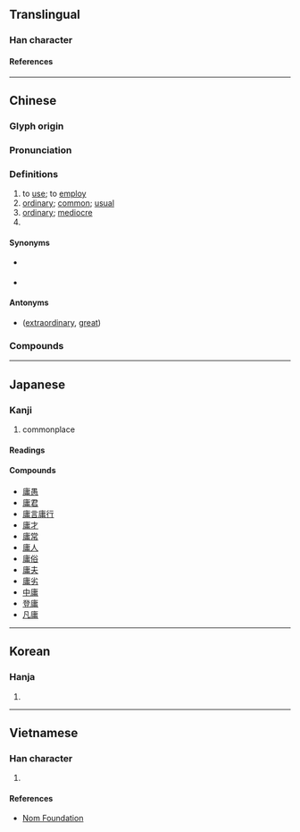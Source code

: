{{character info/new}}
==Translingual==

===Han character===
{{Han char|rn=53|rad=广|as=08|sn=11|four=00227|canj=ILB}}

====References====
{{Han ref|kx=0347.300|dkj=09378|dj=0658.050|hdz=20890.050|uh=5EB8}}

----

==Chinese==
{{zh-forms|alt=𠆌}}

===Glyph origin===
{{Han etym}}

===Pronunciation===
{{zh-pron
|m=yōng,yóng
|c=jung4
|mn=qz,tw,xm,zz:iông/tw:iûⁿ/qz,xm:sông
|mn_note=iông - literary; sông - vernacular
|mc=y
|oc=y
|cat=adj,v,adv
}}

===Definitions===
{{zh-hanzi}}

# to [[use]]; to [[employ]]
# [[ordinary]]; [[common]]; [[usual]]
# [[ordinary]]; [[mediocre]]
# {{surname|zh}}

====Synonyms====
* {{sense|common}} {{l|mul|平}}
* {{sense|mediocre}} {{l|mul|凡}}

====Antonyms====
* {{sense|ordinary}} {{l|mul|偉}} ([[extraordinary]], [[great]])

===Compounds===
{{zh-der|庸醫|庸器|庸愚|庸言庸行|庸才|庸常|庸人|庸俗|庸夫|庸夫俗子|庸保|庸劣|中庸|平庸|庸闇|庸碌無能|庸庸|凡庸|庸庸碌碌|中庸之道|庸人自擾|功庸|庸材|徵庸|庸行|庸碌|庸中佼佼|平庸之輩|庸詎|居庸關|庸鼓|幽庸|庸言|碌碌庸流|樗櫟庸材|租庸調|無庸|碌碌庸才|昏庸|無庸諱言|登庸|疇庸|無庸贅言|無庸置疑|無庸置辯|毋庸|毋庸置疑|附庸風雅|酬庸|附庸國|附庸|賣庸|上庸}}

----

==Japanese==

===Kanji===
{{ja-kanji|grade=c|rs=广08}}

# commonplace

====Readings====
{{ja-readings
|on=よう
|kun=なみ, つね-, もち-いる
}}

====Compounds====
* [[庸愚]]
* [[庸君]]
* [[庸言庸行]]
* [[庸才]]
* [[庸常]]
* [[庸人]]
* [[庸俗]]
* [[庸夫]]
* [[庸劣]]
* [[中庸]]
* [[登庸]]
* [[凡庸]]

----

==Korean==

===Hanja===
{{ko-hanja|용}}

# {{rfdef|ko|sort=广08}}

----

==Vietnamese==

===Han character===
{{vi-readings|rs=广08|reading=[[dong]], [[dông]], [[dung]], [[giông]]}}

# {{rfdef|vi|sort=广08}}

====References====
* [http://nomfoundation.org/common/nom_details.php?codepoint=5eb8 Nom Foundation]